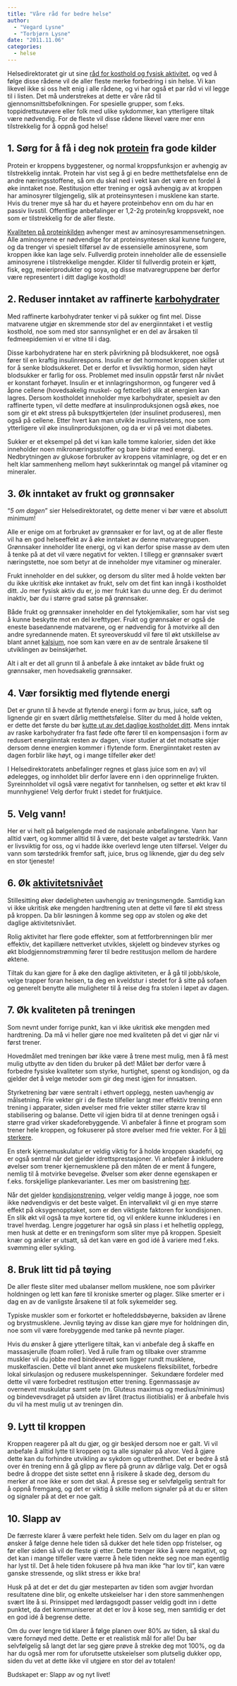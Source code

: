 ```yaml
---
title: "Våre råd for bedre helse"
author: 
  - "Vegard Lysne" 
  - "Torbjørn Lysne"
date: "2011.11.06"
categories:
  - helse
---
```


Helsedirektoratet gir ut sine [råd for kosthold og fysisk aktivitet](http://www.helsedirektoratet.no/ernaering/kostholdsrad/), og ved å følge disse rådene vil de aller fleste merke forbedring i sin helse. Vi kan likevel ikke si oss helt enig i alle rådene, og vi har også et par råd vi vil legge til i listen. Det må understrekes at dette er våre råd til gjennomsnittsbefolkningen. For spesielle grupper, som f.eks. toppidrettsutøvere eller folk med ulike sykdommer, kan ytterligere tiltak være nødvendig. For de fleste vil disse rådene likevel være mer enn tilstrekkelig for å oppnå god helse!

## **1. Sørg for å få i deg nok [protein](naeringsstoffer/protein/) fra gode kilder**

Protein er kroppens byggestener, og normal kroppsfunksjon er avhengig av tilstrekkelig inntak. Protein har vist seg å gi en bedre metthetsfølelse enn de andre næringsstoffene, så om du skal ned i vekt kan det være en fordel å øke inntaket noe. Restitusjon etter trening er også avhengig av at kroppen har aminosyrer tilgjengelig, slik at proteinsyntesen i musklene kan starte. Hvis du trener mye så har du et høyere proteinbehov enn om du har en passiv livsstil. Offentlige anbefalinger er 1,2-2g protein/kg kroppsvekt, noe som er tilstrekkelig for de aller fleste.

[Kvaliteten på proteinkilden](brokenlink/proteinkvalitet/) avhenger mest av aminosyresammensetningen. Alle aminosyrene er nødvendige for at proteinsyntesen skal kunne fungere, og da trenger vi spesielt tilførsel av de essensielle aminosyrene, som kroppen ikke kan lage selv. Fullverdig protein inneholder alle de essensielle aminosyrene i tilstrekkelige mengder. Kilder til fullverdig protein er kjøtt, fisk, egg, meieriprodukter og soya, og disse matvaregruppene bør derfor være representert i ditt daglige kosthold!

## 2. Reduser inntaket av raffinert**e [karbohydrater](naeringsstoffer/karbohydrater/)**

Med raffinerte karbohydrater tenker vi på sukker og fint mel. Disse matvarene utgjør en skremmende stor del av energiinntaket i et vestlig kosthold, noe som med stor sannsynlighet er en del av årsaken til fedmeepidemien vi er vitne til i dag.

Disse karbohydratene har en sterk påvirkning på blodsukkeret, noe også fører til en kraftig insulinrespons. Insulin er det hormonet kroppen skiller ut for å senke blodsukkeret. Det er derfor et livsviktig hormon, siden høyt blodsukker er farlig for oss. Problemet med insulin oppstår først når nivået er konstant forhøyet. Insulin er et innlagringshormon, og fungerer ved å åpne cellene (hovedsakelig muskel- og fettceller) slik at energien kan lagres. Dersom kostholdet inneholder mye karbohydrater, spesielt av den raffinerte typen, vil dette medføre at insulinproduksjonen også økes, noe som gir et økt stress på bukspyttkjertelen (der insulinet produseres), men også på cellene. Etter hvert kan man utvikle insulinresistens, noe som ytterligere vil øke insulinproduksjonen, og da er vi på vei mot diabetes.

Sukker er et eksempel på det vi kan kalle tomme kalorier, siden det ikke inneholder noen mikronæringsstoffer og bare bidrar med energi. Nedbrytningen av glukose forbruker av kroppens vitaminlagre, og det er en helt klar sammenheng mellom høyt sukkerinntak og mangel på vitaminer og mineraler.

## **3. Øk inntaket av frukt og grønnsaker**

"*5 om dagen*" sier Helsedirektoratet, og dette mener vi bør være et absolutt minimum!

Alle er enige om at forbruket av grønnsaker er for lavt, og at de aller fleste vil ha en god helseeffekt av å øke inntaket av denne matvaregruppen. Grønnsaker inneholder lite energi, og vi kan derfor spise masse av dem uten å tenke på at det vil være negativt for vekten. I tillegg er grønnsaker svært næringstette, noe som betyr at de inneholder mye vitaminer og mineraler.

Frukt inneholder en del sukker, og dersom du sliter med å holde vekten bør du ikke ukritisk øke inntaket av frukt, selv om det fint kan inngå i kostholdet ditt. Jo mer fysisk aktiv du er, jo mer frukt kan du unne deg. Er du derimot inaktiv, bør du i større grad satse på grønnsaker.

Både frukt og grønnsaker inneholder en del fytokjemikalier, som har vist seg å kunne beskytte mot en del krefttyper. Frukt og grønnsaker er også de eneste basedannende matvarene, og er nødvendig for å motvirke all den andre syredannende maten. Et syreoverskudd vil føre til økt utskillelse av blant annet [kalsium](naeringsstoffer/kalsium.qmd), noe som kan være en av de sentrale årsakene til utviklingen av beinskjørhet.

Alt i alt er det all grunn til å anbefale å øke inntaket av både frukt og grønnsaker, men hovedsakelig grønnsaker.

## **4. Vær forsiktig med flytende energi**

Det er grunn til å hevde at flytende energi i form av brus, juice, saft og lignende gir en svært dårlig metthetsfølelse. Sliter du med å holde vekten, er dette det første du bør [kutte ut av det daglige kostholdet ditt](brokenlink/bor-du-begrense-inntaket-av-flytende-karbohydrater/). Mens inntak av raske karbohydrater fra fast føde ofte fører til en kompensasjon i form av redusert energiinntak resten av dagen, viser studier at det motsatte skjer dersom denne energien kommer i flytende form. Energiinntaket resten av dagen forblir like høyt, og i mange tilfeller øker det!

I Helsedirektoratets anbefalinger regnes et glass juice som en av) vil ødelegges, og innholdet blir derfor lavere enn i den opprinnelige frukten. Syreinnholdet vil også være negativt for tannhelsen, og setter et økt krav til munnhygiene! Velg derfor frukt i stedet for fruktjuice.

## **5. Velg vann!**

Her er vi helt på bølgelengde med de nasjonale anbefalingene. Vann har alltid vært, og kommer alltid til å være, det beste valget av tørstedrikk. Vann er livsviktig for oss, og vi hadde ikke overlevd lenge uten tilførsel. Velger du vann som tørstedrikk fremfor saft, juice, brus og liknende, gjør du deg selv en stor tjeneste!

## **6. Øk [aktivitetsnivået](brokenlink/aktivitetsniva-helse/)**

Stillesitting øker dødeligheten uavhengig av treningsmengde. Samtidig kan vi ikke ukritisk øke mengden hardtrening uten at dette vil føre til økt stress på kroppen. Da blir løsningen å komme seg opp av stolen og øke det daglige aktivitetsnivået.

Rolig aktivitet har flere gode effekter, som at fettforbrenningen blir mer effektiv, det kapillære nettverket utvikles, skjelett og bindevev styrkes og økt blodgjennomstrømming fører til bedre restitusjon mellom de hardere øktene.

Tiltak du kan gjøre for å øke den daglige aktiviteten, er å gå til jobb/skole, velge trapper foran heisen, ta deg en kveldstur i stedet for å sitte på sofaen og generelt benytte alle muligheter til å reise deg fra stolen i løpet av dagen.

## **7. Øk kvaliteten på treningen**

Som nevnt under forrige punkt, kan vi ikke ukritisk øke mengden med hardtrening. Da må vi heller gjøre noe med kvaliteten på det vi gjør når vi først trener.

Hovedmålet med treningen bør ikke være å trene mest mulig, men å få mest mulig utbytte av den tiden du bruker på det! Målet bør derfor være å forbedre fysiske kvaliteter som styrke, hurtighet, spenst og kondisjon, og da gjelder det å velge metoder som gir deg mest igjen for innsatsen.

Styrketrening bør være sentralt i ethvert opplegg, nesten uavhengig av målsetning. Frie vekter gir i de fleste tilfeller langt mer effektiv trening enn trening i apparater, siden øvelser med frie vekter stiller større krav til stabilisering og balanse. Dette vil igjen bidra til at denne treningen også i større grad virker skadeforebyggende. Vi anbefaler å finne et program som trener hele kroppen, og fokuserer på store øvelser med frie vekter. For å [bli sterkere](brokenlink/treningsprogram-1/).

En sterk kjernemuskulatur er veldig viktig for å holde kroppen skadefri, og er også sentral når det gjelder idrettsprestasjoner. Vi anbefaler å inkludere øvelser som trener kjernemusklene på den måten de er ment å fungere, nemlig til å motvirke bevegelse. Øvelser som øker denne egenskapen er f.eks. forskjellige plankevarianter. Les mer om basistrening [her](brokenlink/basistrening/).

Når det gjelder [kondisjonstrening](brokenlink/nybegynnerkurs-i-utholdenhetstrening/), velger veldig mange å jogge, noe som ikke nødvendigvis er det beste valget. En intervalløkt vil gi en mye større effekt på oksygenopptaket, som er den viktigste faktoren for kondisjonen. En slik økt vil også ta mye kortere tid, og vil enklere kunne inkluderes i en travel hverdag. Lengre joggeturer har også sin plass i et helhetlig opplegg, men husk at dette er en treningsform som sliter mye på kroppen. Spesielt knær og ankler er utsatt, så det kan være en god idé å variere med f.eks. svømming eller sykling.

## **8. Bruk litt tid på tøying**

De aller fleste sliter med ubalanser mellom musklene, noe som påvirker holdningen og lett kan føre til kroniske smerter og plager. Slike smerter er i dag en av de vanligste årsakene til at folk sykemelder seg.

Typiske muskler som er forkortet er hofteleddsbøyerne, baksiden av lårene og brystmusklene. Jevnlig tøying av disse kan gjøre mye for holdningen din, noe som vil være forebyggende med tanke på nevnte plager.

Hvis du ønsker å gjøre ytterligere tiltak, kan vi anbefale deg å skaffe en massasjerulle (foam roller). Ved å rulle fram og tilbake over stramme muskler vil du jobbe med bindevevet som ligger rundt musklene, muskelfascien. Dette vil blant annet øke muskelens fleksibilitet, forbedre lokal sirkulasjon og redusere muskelspenninger.  Sekundære fordeler med dette vil være forbedret restitusjon etter trening. Egenmassasje av overnevnt muskulatur samt sete (m. Gluteus maximus og medius/minimus) og bindevevsdraget på utsiden av låret (tractus iliotibialis) er å anbefale hvis du vil ha mest mulig ut av treningen din.

## **9. Lytt til kroppen**

Kroppen reagerer på alt du gjør, og gir beskjed dersom noe er galt. Vi vil anbefale å alltid lytte til kroppen og ta alle signaler på alvor. Ved å gjøre dette kan du forhindre utvikling av sykdom og utbrenthet. Det er bedre å stå over én trening enn å gå glipp av flere på grunn av dårlige valg. Det er også bedre å droppe det siste settet enn å risikere å skade deg, dersom du merker at noe ikke er som det skal. Å presse seg er selvfølgelig sentralt for å oppnå fremgang, og det er viktig å skille mellom signaler på at du er sliten og signaler på at det er noe galt.

## **10. Slapp av**

De færreste klarer å være perfekt hele tiden. Selv om du lager en plan og ønsker å følge denne hele tiden så dukker det hele tiden opp fristelser, og før eller siden så vil de fleste gi etter. Dette trenger ikke å være negativt, og det kan i mange tilfeller være værre å hele tiden nekte seg noe man egentlig har lyst til. Det å hele tiden fokusere på hva man ikke "har lov til", kan være ganske stressende, og slikt stress er ikke bra!

Husk på at det er det du gjør mesteparten av tiden som avgjør hvordan resultatene dine blir, og enkelte utskeielser har i den store sammenhengen svært lite å si. Prinsippet med lørdagsgodt passer veldig godt inn i dette punktet, da det kommuniserer at det er lov å kose seg, men samtidig er det en god idé å begrense dette.

Om du over lengre tid klarer å følge planen over 80% av tiden, så skal du være fornøyd med dette. Dette er et realistisk mål for alle! Du bør selvfølgelig så langt det lar seg gjøre prøve å strekke deg mot 100%, og da har du også mer rom for uforutsette utskeielser som plutselig dukker opp, siden du vet at dette ikke vil utgjøre en stor del av totalen!

Budskapet er: Slapp av og nyt livet!

